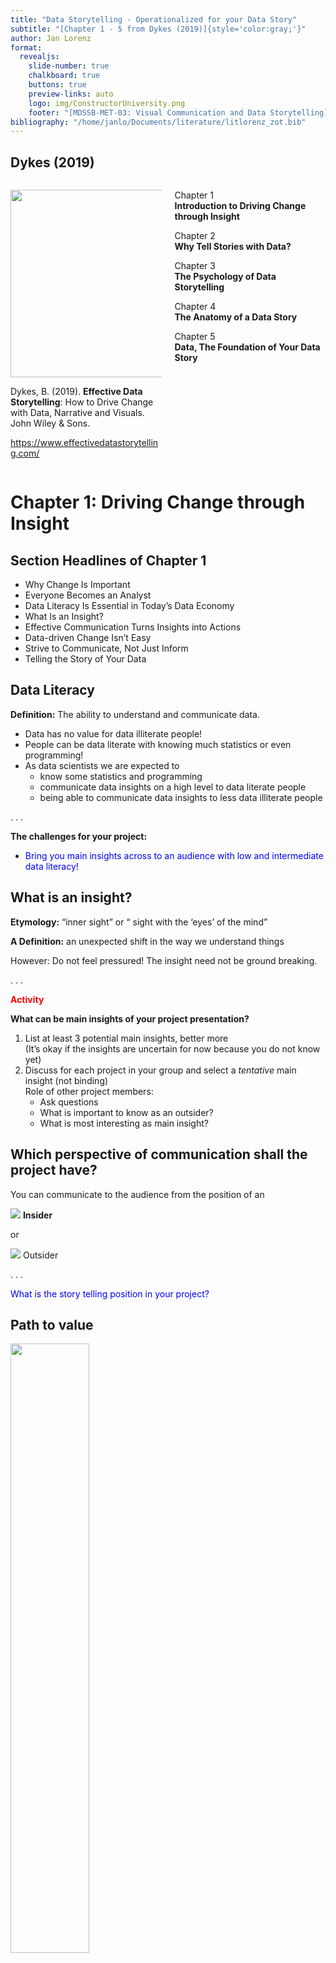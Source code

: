 ```yaml
---
title: "Data Storytelling - Operationalized for your Data Story"
subtitle: "[Chapter 1 - 5 from Dykes (2019)]{style='color:gray;'}"
author: Jan Lorenz
format:
  revealjs: 
    slide-number: true
    chalkboard: true
    buttons: true
    preview-links: auto
    logo: img/ConstructorUniversity.png
    footer: "[MDSSB-MET-03: Visual Communication and Data Storytelling]"
bibliography: "/home/janlo/Documents/literature/litlorenz_zot.bib"
---
```



## Dykes (2019) {.smaller}

:::: {.columns}

::: {.column width='50%'}
![](img/dykes/effective_data_stroytelling_cover.jpg){height="300px"}

Dykes, B. (2019). **Effective Data Storytelling**: How to Drive Change with Data, Narrative and Visuals. John Wiley & Sons.

<https://www.effectivedatastorytelling.com/>

:::

::: {.column width='50%'}
Chapter 1  
**Introduction to Driving Change through Insight**

Chapter 2  
**Why Tell Stories with Data?**

Chapter 3   
**The Psychology of Data Storytelling**

Chapter 4  
**The Anatomy of a Data Story**

Chapter 5  
**Data, The Foundation of Your Data Story**
:::

::::

# Chapter 1: Driving Change through Insight 

## Section Headlines of Chapter 1{.smaller}

- Why Change Is Important
- Everyone Becomes an Analyst
- Data Literacy Is Essential in Today’s Data Economy
- What Is an Insight?
- Effective Communication Turns Insights into Actions
- Data-driven Change Isn’t Easy
- Strive to Communicate, Not Just Inform
- Telling the Story of Your Data


## Data Literacy {.smaller}

**Definition:** The ability to understand and communicate data.

- Data has no value for data illiterate people!
- People can be data literate with knowing much statistics or even programming!
- As data scientists we are expected to
    - know some statistics and programming
    - communicate data insights on a high level to data literate people
    - being able to communicate data insights to less data illiterate people

. . . 

**The challenges for your project: **

- [Bring you main insights across to an audience with low and intermediate data literacy!]{style='color:blue;'}

## What is an **insight**? {.smaller}

**Etymology:** "inner sight" or “  sight with the ‘eyes’ of the mind”

**A Definition:** an unexpected shift in the way we understand things

However: Do not feel pressured! The insight need not be ground breaking.

. . . 

[**Activity**]{style='color:red;'}

**What can be main insights of your project presentation?**

1. List at least 3 potential main insights, better more   
(It's okay if the insights are uncertain for now because you do not know yet)
2. Discuss for each project in your group and select a *tentative* main insight (not binding)  
Role of other project members: 
    - Ask questions 
    - What is important to know as an outsider? 
    - What is most interesting as main insight?
 

## Which perspective of communication shall the project have? {.smaller}

You can communicate to the audience from the position of an

<!-- Personal ![](img/dykes/relationshipinsight_personal.png)  -->
![](img/dykes/relationshipinsight_insider.png) **Insider**

or 

![](img/dykes/relationshipinsight_outsider.png) Outsider 


. . . 

[What is the story telling position in your project?]{style='color:blue;'}


## Path to value {.smaller}

![](img/dykes/path_to_value.png){width="50%"}

. . . 

[Think about a potential role your project report could have (for your audience)]{style='color:blue;'}



# Chapter 2: Why Tell Stories with Data?

## 3 Essential Elements of Data Stories {.smaller}

[**Data, Visuals, Narrative**]{style='color:blue;'}

:::: {.columns}

::: {.column width='33%'}
The three essential elements of data stories.

![](img/dykes/datanarrativesvisuals.png)
:::

::: {.column width='65%'}
- [**Explain.**]{style='color:blue;'} Narrative coupled with data. 
  - What's happening in the data? 
  - What is the context?
  - Guide through the data structure!
  - Why is a particular insight important? 
- [**Enlighten.**]{style='color:blue;'} Visuals applied to data. 
  - Some insights are hard with numbers only. 
  - Show patterns and outliers otherwise hidden. 
- [**Engage.**]{style='color:blue;'} Narrative and visuals merged together. 
  - Engage (or even entertain) an audience. 
  - Visuals capture interest, only a story holds attention.
:::

::::


## Aristotle's rhetoric {.smaller}

:::: {.columns}

::: {.column width='50%'}
![](img/dykes/aristotle_rhetoric.png)
:::

::: {.column width='50%'}

- **Ethos** an appeal to credibility
- **Logos** an appeal to logic or reason
- **Pathos** an appeal to emotion
- *Telos* an appeal to purpose
- *Kairos* an appeal to timeliness (opportune moment)
:::
::::


## Aristotle's rhetoric {.smaller}

:::: {.columns}

::: {.column width='50%'}
![](img/dykes/aristotle_rhetoric.png)
:::

::: {.column width='50%'}
[**Activity: **]{style='color:red;'}

Check your potential story:   
Can you address all these 5 rhetoric perspectives?

  - Show credibility by not telling stories unrelated to data. 
  - What parts appeal to emotion, do you want to emphasize it, to make it relatable?
  - Do you have logical reasoning for your main point?
  - Can you make reference to timeliness.
  - What is the main purpose of the story?
:::

::::


## Talking Point {.smaller}

Some quotes:

- *Sometimes reality is too complex. Stories give it form.*
- *Storytelling is the most powerful way to put ideas into the world today.*
- *Stories change people while statistics give them something to argue about.*

. . . 

Questions for discussion:

- [Is Storytelling just about persuasion like advertising?]{style='color:blue;'}

- [Should we do this as Data Scientists?]{style='color:blue;'}

- [Isn't Data Science largely about fighting against wrong but compelling stories?]{style='color:blue;'}


# Chapter 3: The Psychology of Data Storytelling

# Chapter 4: The Anatomy of a Data Story

## Data Story Continuum {.smaller}


![](img/dykes/datastorycontinuum.png)

. . . 

Five *contrasting* attribute pairs.   
[Try to bring visuals and story point to have attributes from the right!]{style="color:blue;"}


## Storyframing before Storytelling {.smaller}

- Before you communicate insight, you must find one!
- Focus on key metrics and dimensions

![](img/dykes/storyframing_vs_storytelling.png)

. . . 

[**Activity: **]{style='color:red;'} Note potential key metrics in your data to frame your story. 


## Anatomy of a Data Story {.smaller}

![](img/dykes/storyformat.png)

. . . 

**Different structure for two parts of your report**

- [Narrative structure for your **slide deck and presentation**]{style='color:blue;'}
- Inverted pyramid structure for the **written report**

## Six essential elements of data stories {.smaller}

![](img/dykes/datastories_six_elements.png)

- [Your **project slide deck and presentation** matches a **Data Presentation**]{style='color:blue;'}
- [Your **project  report** matches a **Curated Report (and Dashboard)**]{style='color:blue;'}

## Differences in Communication {.smaller}

![](img/dykes/direct_vs_indirect_comm.png)

- [Your **project slide deck and presentation** is direct communication]{style='color:blue;'}
- [Your **project  report** is indirect communication]{style='color:blue;'}


# Chapter 5: Data, The Foundation of Your Data Story

## From Exploration to Explanation {.smaller}

[Your new challenge: Come from explorattion to explanation!]{style="color:blue;"}

![](img/dykes/explore_explain.png)

. . . 

Once a meaningful insight is uncovered, *explanatory* data visualization shall be produced to tell the the story.


## Exploratory vs. Explanatory {.smaller}


|  | Exploratory | Explanatory |
|--|:----------:|:-----------:|
| *Goal*  | Understand  | Communicate |
| *Audience* | You | Other people |
| *Data familiarity* | Very familiar (you) | Less familiar (others) |
| *Visualization focus* | Flexibility and speed | Simplicity, clarity, and cohesion |
| *Narrative* | Unknown | Known |
| *Outcome* | Insight | Action |
|


## Data-Cut Trap 

![](img/dykes/data_cut.png)


## Data-Cameo Trap 

![](img/dykes/data_cameo.png)

## Data-Decoration Trap 

![](img/dykes/data_decoration.png)





